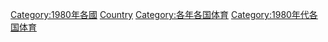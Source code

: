{{Commons category|1980 in sports by country}}
{{Year by category
|m=1
|c=9
|d=8
|y=0
|cat=各國體育
|sortkey=1980
}}

[[Category:1980年各國|Category:1980年各國]]
[[Category:1980年體育|Country]]
[[Category:各年各国体育|Category:各年各国体育]]
[[Category:1980年代各国体育|Category:1980年代各国体育]]